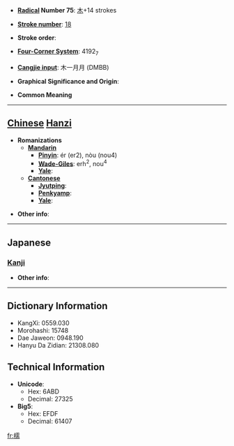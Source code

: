 * '''[[Wiktionary:Chinese radical index| Radical]] Number 75''': [[Wiktionary:Chinese radical index 木|木]]+14 strokes

* '''[[Wiktionary:Chinese total strokes index|Stroke number]]''': [[Wiktionary:Chinese total strokes index 18|18]]

* '''Stroke order''': 

* '''[[Wiktionary:Chinese four corner index|Four-Corner System]]''': 4192<sub>7</sub>

* '''[[Wiktionary:Chinese Cangjie index|Cangjie input]]''': 木一月月 (DMBB)

* '''Graphical Significance and Origin''': 

* '''Common Meaning'''

----

== [[Chinese]] [[Hanzi]] ==

* '''Romanizations'''
** '''[[Mandarin]]'''
*** '''[[Pinyin]]''': ér (er2), nòu (nou4)
*** '''[[Wade-Giles]]''': erh<sup>2</sup>, nou<sup>4</sup>
*** '''[[Yale]]''': 
** '''[[Cantonese]]'''
*** '''[[Jyutping]]''':
*** '''[[Penkyamp]]''': 
*** '''[[Yale]]''': 

* '''Other info''': 

----

==Japanese==
===[[Kanji]]===
{{kanji|on readings=[[じ]] (ji), [[に]] (ni), [[ぜん]] (zen), [[ねん]] (nen), [[じゅ]] (ju), [[にゅ]] (nyu)
|kun readings=[[きくらげ]] (kikurage)
}}

* '''Other info''':  

----

== Dictionary Information ==

* KangXi: 0559.030
* Morohashi: 15748
* Dae Jaweon: 0948.190
* Hanyu Da Zidian: 21308.080

== Technical Information ==

* '''Unicode''':
** Hex: 6ABD
** Decimal: 27325
* '''Big5''':
** Hex: EFDF
** Decimal: 61407

[[fr:檽]]